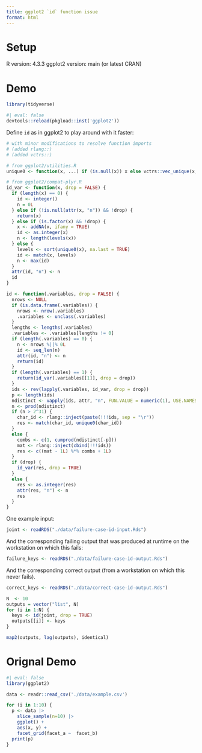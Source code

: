 ```yaml
---
title: ggplot2 `id` function issue
format: html
---
```


# Setup

R version: 4.3.3
ggplot2 version: main (or latest CRAN)

# Demo

```r
library(tidyverse)
```

```r
#| eval: false
devtools::reload(pkgload::inst('ggplot2'))
```

Define `id` as in ggplot2 to play around with it faster:

```r
# with minor modifications to resolve function imports
# (added rlang::)
# (added vctrs::)

# from ggplot2/utilities.R
unique0 <- function(x, ...) if (is.null(x)) x else vctrs::vec_unique(x, ...)

# from ggplot2/compat-plyr.R
id_var <- function(x, drop = FALSE) {
  if (length(x) == 0) {
    id <- integer()
    n = 0L
  } else if (!is.null(attr(x, "n")) && !drop) {
    return(x)
  } else if (is.factor(x) && !drop) {
    x <- addNA(x, ifany = TRUE)
    id <- as.integer(x)
    n <- length(levels(x))
  } else {
    levels <- sort(unique0(x), na.last = TRUE)
    id <- match(x, levels)
    n <- max(id)
  }
  attr(id, "n") <- n
  id
}

id <- function(.variables, drop = FALSE) {
  nrows <- NULL
  if (is.data.frame(.variables)) {
    nrows <- nrow(.variables)
    .variables <- unclass(.variables)
  }
  lengths <- lengths(.variables)
  .variables <- .variables[lengths != 0]
  if (length(.variables) == 0) {
    n <- nrows %||% 0L
    id <- seq_len(n)
    attr(id, "n") <- n
    return(id)
  }
  if (length(.variables) == 1) {
    return(id_var(.variables[[1]], drop = drop))
  }
  ids <- rev(lapply(.variables, id_var, drop = drop))
  p <- length(ids)
  ndistinct <- vapply(ids, attr, "n", FUN.VALUE = numeric(1), USE.NAMES = FALSE)
  n <- prod(ndistinct)
  if (n > 2^31) {
    char_id <- rlang::inject(paste(!!!ids, sep = "\r"))
    res <- match(char_id, unique0(char_id))
  }
  else {
    combs <- c(1, cumprod(ndistinct[-p]))
    mat <- rlang::inject(cbind(!!!ids))
    res <- c((mat - 1L) %*% combs + 1L)
  }
  if (drop) {
    id_var(res, drop = TRUE)
  }
  else {
    res <- as.integer(res)
    attr(res, "n") <- n
    res
  }
}
```

One example input:

```r
joint <- readRDS("./data/failure-case-id-input.Rds")
```

And the corresponding failing output that was produced at runtime
on the workstation on which this fails:

```r
failure_keys <- readRDS("./data/failure-case-id-output.Rds")
```

And the corresponding correct output (from a workstation on which this
never fails).

```r
correct_keys <- readRDS("./data/correct-case-id-output.Rds")
```

```r
N  <- 10
outputs = vector("list", N)
for (i in 1:N) {
  keys <- id(joint, drop = TRUE)
  outputs[[i]] <- keys
}
```

```r
map2(outputs, lag(outputs), identical)
```

# Orignal Demo

```r
#| eval: false
library(ggplot2)

data <- readr::read_csv('./data/example.csv')

for (i in 1:10) {
  p <- data |>
    slice_sample(n=10) |>
    ggplot() +
    aes(x, y) +
    facet_grid(facet_a ~  facet_b)
  print(p)
}
```


